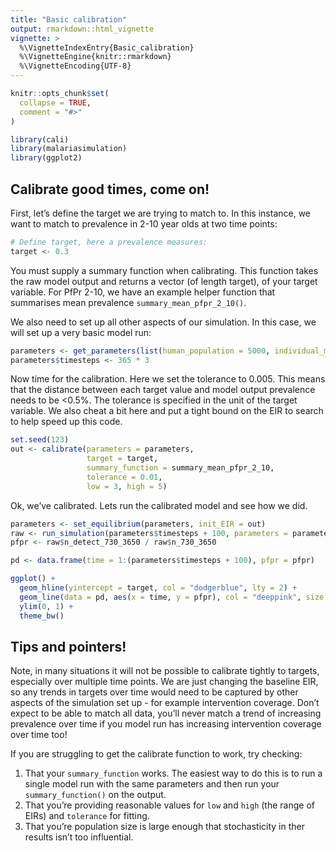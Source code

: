 ```yaml
---
title: "Basic calibration"
output: rmarkdown::html_vignette
vignette: >
  %\VignetteIndexEntry{Basic_calibration}
  %\VignetteEngine{knitr::rmarkdown}
  %\VignetteEncoding{UTF-8}
---
```


```r
knitr::opts_chunk$set(
  collapse = TRUE,
  comment = "#>"
)
```

```r
library(cali)
library(malariasimulation)
library(ggplot2)
```

## Calibrate good times, come on!

First, let's define the target we are trying to match to. In this instance, we
want to match to prevalence in 2-10 year olds at two time points:

```r
# Define target, here a prevalence measures:
target <- 0.3
```

You must supply a summary function when calibrating. This function takes the raw
model output and returns a vector (of length target), of your target variable.
For PfPr 2-10, we have an example helper function that summarises mean
prevalence `summary_mean_pfpr_2_10()`.

We also need to set up all other aspects of our simulation. In this case, we will
set up a very basic model run:

```r
parameters <- get_parameters(list(human_population = 5000, individual_mosquitoes = FALSE))
parameters$timesteps <- 365 * 3
```

Now time for the calibration. Here we set the tolerance to 0.005. This means that
the distance between each target value and model output prevalence needs to be <0.5%. The
tolerance is specified in the unit of the target variable. We also cheat a bit here
and put a tight bound on the EIR to search to help speed up this code.

```r
set.seed(123)
out <- calibrate(parameters = parameters,
                 target = target,
                 summary_function = summary_mean_pfpr_2_10,
                 tolerance = 0.01, 
                 low = 3, high = 5)
```

Ok, we've calibrated. Lets run the calibrated model and see how we did.

```r
parameters <- set_equilibrium(parameters, init_EIR = out)
raw <- run_simulation(parameters$timesteps + 100, parameters = parameters)
pfpr <- raw$n_detect_730_3650 / raw$n_730_3650

pd <- data.frame(time = 1:(parameters$timesteps + 100), pfpr = pfpr)

ggplot() +
  geom_hline(yintercept = target, col = "dodgerblue", lty = 2) + 
  geom_line(data = pd, aes(x = time, y = pfpr), col = "deeppink", size = 1) +
  ylim(0, 1) +
  theme_bw()

```

## Tips and pointers!

Note, in many situations it will not be possible to calibrate tightly to targets,
especially over multiple time points. We are just changing the baseline EIR, 
so any trends in targets over time would need to be captured by other aspects of
the simulation set up - for example intervention coverage. Don't expect to be able to
match all data, you'll never match a trend of increasing prevalence over time if
you model run has increasing intervention coverage over time too!

If you are struggling to get the calibrate function to work, try checking:

1. That your `summary_function` works. The easiest way to do this is to run a single
model run with the same parameters and then run your `summary_function()` on the output.
2. That you're providing reasonable values for `low` and `high` (the range of EIRs) and `tolerance` for fitting.
3. That you're population size is large enough that stochasticity in ther results isn't
too influential.

